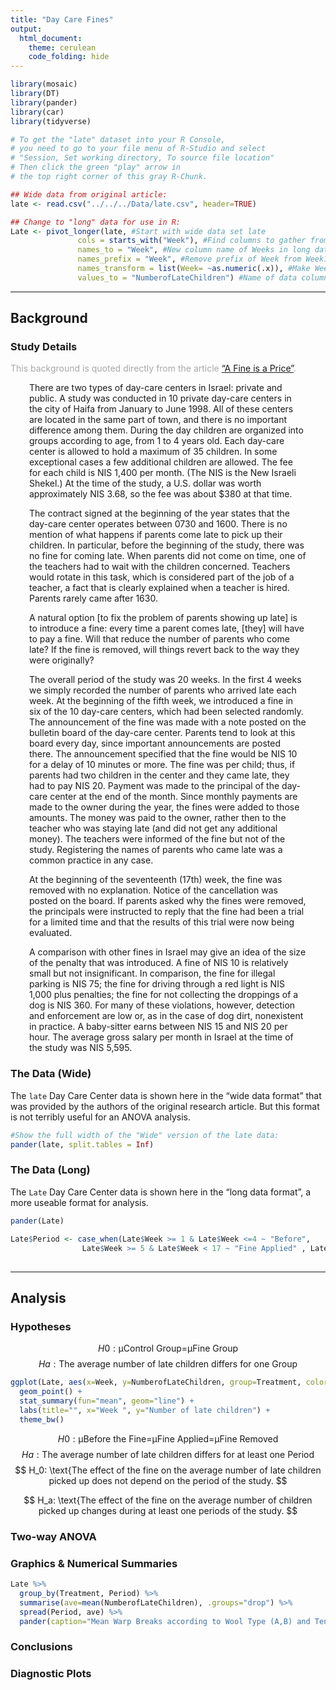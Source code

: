 ```yaml
---
title: "Day Care Fines"
output: 
  html_document:
    theme: cerulean
    code_folding: hide
---
```



```r
library(mosaic)
library(DT)
library(pander)
library(car)
library(tidyverse)

# To get the "late" dataset into your R Console, 
# you need to go to your file menu of R-Studio and select
# "Session, Set working directory, To source file location"
# Then click the green "play" arrow in 
# the top right corner of this gray R-Chunk. 

## Wide data from original article:
late <- read.csv("../../../Data/late.csv", header=TRUE) 

## Change to "long" data for use in R:
Late <- pivot_longer(late, #Start with wide data set late
               cols = starts_with("Week"), #Find columns to gather from long data
               names_to = "Week", #New column name of Weeks in long data
               names_prefix = "Week", #Remove prefix of Week from Week1, Week2, ...
               names_transform = list(Week= ~as.numeric(.x)), #Make Week a numeric column of data
               values_to = "NumberofLateChildren") #Name of data column in long data

```



<!--If you want to give your critiquers some ideas about what you have questions on and would like help with, place those details here.-->



<!--End your comments to your critiquers before this line.-->

----


## Background {.tabset .tabset-fade}


### Study Details

<div style="color:#a8a8a8;">
This background is quoted directly from the article ["A Fine is a Price"](http://rady.ucsd.edu/faculty/directory/gneezy/pub/docs/fine.pdf). 
</div>

<div style="padding-left:30px; padding-right:30px;">

There are two types of day-care centers in Israel: private and public. A study was conducted in 10 private day-care centers in the city of Haifa from January to June 1998. All of these centers are located in the same part of town, and there is no important difference among them. During the day children are organized into groups according to age, from 1 to 4 years old. Each day-care center is allowed to hold a maximum of 35 children. In some exceptional cases a few additional children are allowed. The fee for each child is NIS 1,400 per month. (The NIS is the New Israeli Shekel.) At the time of the study, a U.S. dollar was worth approximately NIS 3.68, so the fee was about $380 at that time. 

The contract signed at the beginning of the year states that the day-care
center operates between 0730 and 1600. There is no mention of what happens if parents come late to pick up their children. In particular, before the beginning of the study, there was no fine for coming late. When parents did not come on time, one of the teachers had to wait with the children concerned. Teachers would rotate in this task, which is considered part of the job of a teacher, a fact that is clearly explained when a teacher is hired. Parents rarely came after 1630. 

A natural option [to fix the problem of parents showing up late] is to introduce a fine: every time a parent comes late, [they] will have to pay a fine. Will that reduce the number of parents who come late? If the fine is removed, will things revert back to the way they were originally?

The overall period of the study was 20 weeks. In the first 4 weeks we
simply recorded the number of parents who arrived late each week. At the
beginning of the fifth week, we introduced a fine in six of the 10 day-care centers, which had been selected randomly. The announcement of the fine was made with a note posted on the bulletin board of the day-care center. Parents tend to look at this board every day, since important announcements are posted there. The announcement specified that the fine would be NIS 10 for a delay of 10 minutes or more. The fine was per child; thus, if parents had two children in the center and they came late, they had to pay NIS 20. Payment was made to the principal of the day-care center at the end of the month. Since monthly payments are made to the owner during the year, the fines were added to those amounts. The money was paid to the owner, rather then to the teacher who was staying late (and did not get any additional money). The teachers were informed of the fine but not of the study. Registering the names of parents who came late was a common practice in any case.

At the beginning of the seventeenth (17th) week, the fine was removed with no explanation. Notice of the cancellation was posted on the board. If parents asked why the fines were removed, the principals were instructed to reply that the fine had been a trial for a limited time and that the results of this trial were now being evaluated.

A comparison with other fines in Israel may give an idea of the size of
the penalty that was introduced. A fine of NIS 10 is relatively small but not insignificant. In comparison, the fine for illegal parking is NIS 75; the fine for driving through a red light is NIS 1,000 plus penalties; the fine for not collecting the droppings of a dog is NIS 360. For many of these violations, however, detection and enforcement are low or, as in the case of dog dirt, nonexistent in practice. A baby-sitter earns between NIS 15 and NIS 20 per hour. The average gross salary per month in Israel at the time of the study was NIS 5,595.

</div>


### The Data (Wide)


The `late` Day Care Center data is shown here in the "wide data format" that was provided by the authors of the original research article. But this format is not terribly useful for an ANOVA analysis.

```r
#Show the full width of the "Wide" version of the late data:
pander(late, split.tables = Inf)
```


### The Data (Long)

The `Late` Day Care Center data is shown here in the "long data format", a more useable format for analysis.

```r
pander(Late)

Late$Period <- case_when(Late$Week >= 1 & Late$Week <=4 ~ "Before", 
                Late$Week >= 5 & Late$Week < 17 ~ "Fine Applied" , Late$Week > 16  ~ "Fine Removed")
```


 
##  


----



## Analysis {.tabset .tabset-fade}

### Hypotheses

<!-- State the hypotheses for this analysis in this section. -->
$$
H0:\text{μControl Group=μFine Group}
$$
$$
Ha:\text{The average number of late children differs for one Group}
$$
```r
ggplot(Late, aes(x=Week, y=NumberofLateChildren, group=Treatment, color=Period)) +
  geom_point() +
  stat_summary(fun="mean", geom="line") +
  labs(title="", x="Week ", y="Number of late children") +
  theme_bw()

```


$$
H0:\text{μBefore the Fine=μFine Applied=μFine Removed}
$$
 $$
Ha:\text{The average number of late children differs for at least one Period}
$$
$$
H_0: \text{The effect of the fine on the average number of late children picked up does not depend on the period of the study.
$$

$$
H_a: \text{The effect of the fine on the average number of children picked up changes during at least one periods of the study.
$$



### Two-way ANOVA 

<!-- Show the two-way ANOVA summary output in this section. -->




### Graphics & Numerical Summaries

<!-- Show the three graphics of the two-way ANOVA in this section and provide a supporting table of numerical summaries for each graphic. -->

```r
Late %>%
  group_by(Treatment, Period) %>%
  summarise(ave=mean(NumberofLateChildren), .groups="drop") %>%
  spread(Period, ave) %>%
  pander(caption="Mean Warp Breaks according to Wool Type (A,B) and Tension Level (Low, Medium, High)")
```


### Conclusions

<!-- Interpret the results of the study. Use specific details in your writing like mentioning the actual amount of the fine and the relative cost to babysitting. Mention the average number of late children before the fine, during the fine, and after the fine was removed. -->



### Diagnostic Plots

<!-- Provide some discussion about how appropriate the ANOVA analysis was for this data. Include the residuals vs. fitted values plot and the Q-Q Plot of residuals. -->



